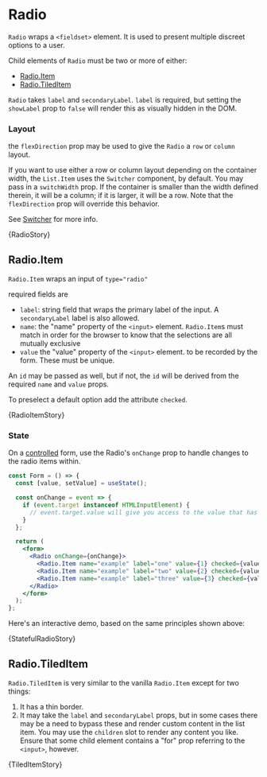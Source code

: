 
<Meta title="Radio" component={Radio} />

# Radio

`Radio` wraps a `<fieldset>` element. It is used to present multiple discreet options to a user.

Child elements of `Radio` must be two or more of either:

- [Radio.Item](?path=/docs/components-radio--radio-item)
- [Radio.TiledItem](?path=/docs/components-radio--radio-tiled-item)

`Radio` takes `label` and `secondaryLabel`. `label` is required, but setting the `showLabel` prop to `false` will
render this as visually hidden in the DOM.

### Layout

the `flexDirection` prop may be used to give the `Radio` a `row` or `column` layout.

If you want to use either a row or column layout depending on the container width, the `List.Item` uses the `Switcher`
component, by default. You may pass in a `switchWidth` prop. If the container is smaller than the width defined therein,
it will be a column; if it is larger, it will be a row. Note that the `flexDirection` prop will override this behavior.

See [Switcher](/docs/layout-switcher--default-story) for more info.

<Canvas>
  <Story name="Radio">{RadioStory}</Story>
</Canvas>

<ArgsTable of={Radio} />

## Radio.Item

`Radio.Item` wraps an input of `type="radio"`

required fields are

- `label`: string field that wraps the primary label of the input. A `secondaryLabel` label is also allowed.
- `name`: the "name" property of the `<input>` element. `Radio.Item`s must match in order for the browser to know that the selections
  are all mutually exclusive
- `value` the "value" property of the `<input>` element. to be recorded by the form. These must be unique.

An `id` may be passed as well, but if not, the `id` will be derived from the required `name` and `value` props.

To preselect a default option add the attribute `checked`.

<Canvas>
  <Story name="Radio.Item">{RadioItemStory}</Story>
</Canvas>

<ArgsTable of={RadioItem} />

### State

On a [controlled](https://reactjs.org/docs/forms.html#controlled-components) form, use the Radio's `onChange` prop to handle changes to the radio items within.

```jsx
const Form = () => {
  const [value, setValue] = useState();

  const onChange = event => {
    if (event.target instanceof HTMLInputElement) {
      // event.target.value will give you access to the value that has changed
    }
  };

  return (
    <form>
      <Radio onChange={onChange}>
        <Radio.Item name="example" label="one" value={1} checked={value === 1}></Radio.Item>
        <Radio.Item name="example" label="two" value={2} checked={value === 2}></Radio.Item>
        <Radio.Item name="example" label="three" value={3} checked={value === 3}></Radio.Item>
      </Radio>
    </form>
  );
};
```

Here's an interactive demo, based on the same principles shown above:

<!-- Storybook 6.5's source code display is misleading for this story, so turn it off -->

<Canvas withSource="none">
  <Story name="State">{StatefulRadioStory}</Story>
</Canvas>

## Radio.TiledItem

`Radio.TiledItem` is very similar to the vanilla `Radio.Item` except for two things:

1. It has a thin border.
2. It may take the `label` and `secondaryLabel` props, but in some cases there may be a need to bypass these and
   render custom content in the list item. You may use the `children` slot to render any content
   you like. Ensure that some child element contains a "for" prop referring to the `<input>`, however.

<Canvas>
  <Story name="Radio.TiledItem">{TiledItemStory}</Story>
</Canvas>

<ArgsTable of={RadioItem} />
